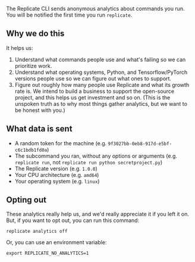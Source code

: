 
<DocsLayout title="Analytics">


The Replicate CLI sends anonymous analytics about commands you run. You will be notified the first time you run `replicate`.

## Why we do this

It helps us:

1. Understand what commands people use and what's failing so we can prioritize work.
2. Understand what operating systems, Python, and Tensorflow/PyTorch versions people use so we can figure out what ones to support.
3. Figure out roughly how many people use Replicate and what its growth rate is. We intend to build a business to support the open-source project, and this helps us get investment and so on. (This is the unspoken truth as to why most things gather analytics, but we want to be honest with you.)

## What data is sent

- A random token for the machine (e.g. `9f3027bb-0eb8-917d-e5bf-c6c1bdb1fd0a`)
- The subcommand you ran, without any options or arguments (e.g. `replicate run`, not `replicate run python secretproject.py`)
- The Replicate version (e.g. `1.0.0`)
- Your CPU architecture (e.g. `amd64`)
- Your operating system (e.g. `linux`)

## Opting out

These analytics really help us, and we'd really appreciate it if you left it on. But, if you want to opt out, you can run this command:

```
replicate analytics off
```

Or, you can use an environment variable:

```
export REPLICATE_NO_ANALYTICS=1
```

</DocsLayout>

